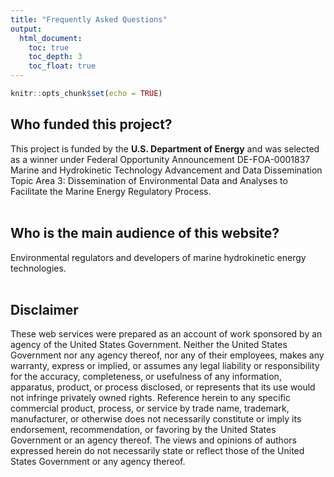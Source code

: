```yaml
---
title: "Frequently Asked Questions"
output:
  html_document:
    toc: true
    toc_depth: 3
    toc_float: true
---
```


```r
knitr::opts_chunk$set(echo = TRUE)
```

## Who funded this project?

This project is funded by the **U.S. Department of Energy** and was selected as a winner under Federal Opportunity Announcement DE-FOA-0001837 Marine and Hydrokinetic Technology Advancement and Data Dissemination Topic Area 3: Dissemination of Environmental Data and Analyses to Facilitate the Marine Energy Regulatory Process. 
<br>
<br>

## Who is the main audience of this website?

Environmental regulators and developers of marine hydrokinetic energy technologies.
<br>
<br>

<!--
## How do I use the Reporting Tool?

### Enter criteria in the sidebar

### View / download the report
-->

## Disclaimer

These web services were prepared as an account of work sponsored by an agency of the United States Government. Neither the United States Government nor any agency thereof, nor any of their employees, makes any warranty, express or implied, or assumes any legal liability or responsibility for the accuracy, completeness, or usefulness of any information, apparatus, product, or process disclosed, or represents that its use would not infringe privately owned rights. Reference herein to any specific commercial product, process, or service by trade name, trademark, manufacturer, or otherwise does not necessarily constitute or imply its endorsement, recommendation, or favoring by the United States Government or an agency thereof. The views and opinions of authors expressed herein do not necessarily state or reflect those of the United States Government or any agency thereof.
<br>
<br>